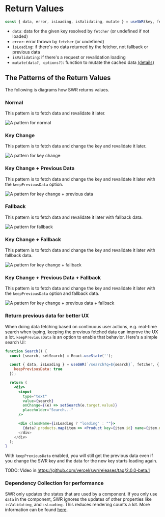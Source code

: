# Return Values

```js
const { data, error, isLoading, isValidating, mutate } = useSWR(key, fetcher, options)
```

- `data`: data for the given key resolved by `fetcher` (or undefined if not loaded)
- `error`: error thrown by `fetcher` (or undefined)
- `isLoading`: if there's no data returned by the fetcher, not fallback or previous data
- `isValidating`: if there's a request or revalidation loading
- `mutate(data?, options?)`: function to mutate the cached data [(details)](/docs/mutation)

## The Patterns of the Return Values

The following is diagrams how SWR returns values.

### Normal

This pattern is to fetch data and revalidate it later.

![A pattern for normal](/img/return-values/normal.svg)

### Key Change

This pattern is to fetch data and change the key and revalidate it later.

![A pattern for key change](/img/return-values/key-change.svg)

### Key Change + Previous Data

This pattern is to fetch data and change the key and revalidate it later with the `keepPreviousData` option.

![A pattern for key change + previous data](/img/return-values/key-change-previous-data.svg)

### Fallback

This pattern is to fetch data and revalidate it later with fallback data.

![A pattern for fallback](/img/return-values/fallback.svg)

### Key Change + Fallback

This pattern is to fetch data and change the key and revalidate it later with fallback data.

![A pattern for key change + fallback](/img/return-values/key-change-fallback.svg)

### Key Change + Previous Data + Fallback

This pattern is to fetch data and change the key and revalidate it later with the `keepPreviousData` option and fallback data.

![A pattern for key change + previous data + fallback](/img/return-values/key-change-previous-data-fallback.svg)

### Return previous data for better UX

When doing data fetching based on continuous user actions, e.g. real-time search when typing, keeping the previous fetched data can improve the UX a lot. `keepPreviousData` is an option to enable that behavior. Here's a simple search UI:

```jsx
function Search() {
  const [search, setSearch] = React.useState('');

  const { data, isLoading } = useSWR(`/search?q=${search}`, fetcher, {
    keepPreviousData: true
  });

  return (
    <div>
      <input
        type="text"
        value={search}
        onChange={(e) => setSearch(e.target.value)}
        placeholder="Search..."
      />

      <div className={isLoading ? "loading" : ""}>
        {data?.products.map(item => <Product key={item.id} name={item.name} />)
      </div>
    </div>
  );
}
```

With `keepPreviousData` enabled, you will still get the previous data even if you change the SWR key and the data for the new key starts loading again.

TODO: Video in https://github.com/vercel/swr/releases/tag/2.0.0-beta.1

### Dependency Collection for performance

SWR only updates the states that are used by a component. If you only use `data` in the component, SWR ignores the updates of other properties like `isValidating`, and `isLoading`. This reduces rendering counts a lot. More information can be found [here](/docs/advanced/performance#dependency-collection).
